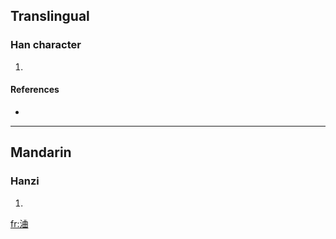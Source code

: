 ==Translingual==

===Han character===
{{Han char|rn=85|rad=水|as=06|sn=9|four=3516<sub>0</sub>|canj=水廿田 (ETW)}}

# {{defn|Han|sort=水06}}

====References====
* {{Han ref|kx=0623.030|dkj=17430|dj=1019.060|hdz=31607.020|uh=6D40|ud=27968|bh=CFA6|bd=53158}}

----

==Mandarin==

===Hanzi===
{{cmn-hanzi|pin=[[qǔ]] ([[qu3]])|wg=ch'ü<sup>3</sup>}}

# {{defn|Mandarin|sort=水06}}

[[fr:浀]]